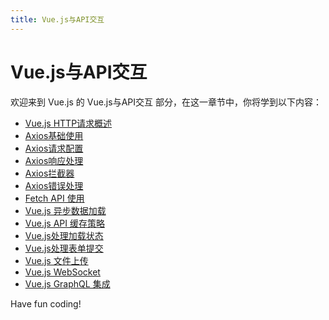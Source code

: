 ```yaml
---
title: Vue.js与API交互
---
```


# Vue.js与API交互

欢迎来到 Vue.js 的 Vue.js与API交互 部分，在这一章节中，你将学到以下内容：

- [Vue.js HTTP请求概述](./0-vuejs-http-request-overview.mdx)
- [Axios基础使用](./1-basic-use-of-axios.mdx)
- [Axios请求配置](./2-axios-request-configuration.mdx)
- [Axios响应处理](./3-axios-response-processing.mdx)
- [Axios拦截器](./4-axios-blocker.mdx)
- [Axios错误处理](./5-axios-error-handling.mdx)
- [Fetch API 使用](./6-fetch-api-use.mdx)
- [Vue.js 异步数据加载](./7-vuejs-asynchronous-data-loading.mdx)
- [Vue.js API 缓存策略](./8-vuejs-api-cache-policy.mdx)
- [Vue.js处理加载状态](./9-vuejs-processing-load-status.mdx)
- [Vue.js处理表单提交](./10-vuejs-process-form-submission.mdx)
- [Vue.js 文件上传](./11-vuejs-file-upload.mdx)
- [Vue.js WebSocket](./12-vuejs-websocket.mdx)
- [Vue.js GraphQL 集成](./13-vuejs-graphql-integration.mdx)

Have fun coding!